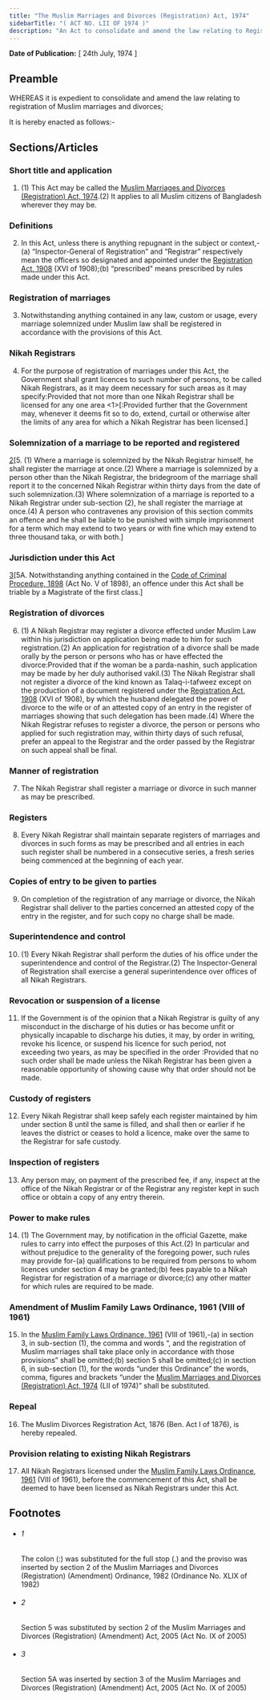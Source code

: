 ```yaml
---
title: "The Muslim Marriages and Divorces (Registration) Act, 1974"
sidebarTitle: "( ACT NO. LII OF 1974 )"
description: "An Act to consolidate and amend the law relating to Registration of Muslim marriages and divorces."
---
```


**Date of Publication:** [ 24th July, 1974 ]

## Preamble

WHEREAS it is expedient to consolidate and amend the law relating to registration of Muslim marriages and divorces;

It is hereby enacted as follows:-

## Sections/Articles

### Short title and application

1. (1) This Act may be called the [Muslim Marriages and Divorces (Registration) Act, 1974](/act-476.html "Muslim Marriages and Divorces (Registration) Act, 1974").(2) It applies to all Muslim citizens of Bangladesh wherever they may be.

### Definitions

2. In this Act, unless there is anything repugnant in the subject or context,-(a) “Inspector-General of Registration” and “Registrar” respectively mean the officers so designated and appointed under the [Registration Act, 1908](/act-90.html "Registration Act, 1908") (XVI of 1908);(b) “prescribed” means prescribed by rules made under this Act.

### Registration of marriages

3. Notwithstanding anything contained in any law, custom or usage, every marriage solemnized under Muslim law shall be registered in accordance with the provisions of this Act.

### Nikah Registrars

4. For the purpose of registration of marriages under this Act, the Government shall grant licences to such number of persons, to be called Nikah Registrars, as it may deem necessary for such areas as it may specify:Provided that not more than one Nikah Registrar shall be licensed for any one area <1>[:Provided further that the Government may, whenever it deems fit so to do, extend, curtail or otherwise alter the limits of any area for which a Nikah Registrar has been licensed.]

### Solemnization of a marriage to be reported and registered

[2](1)[5. (1) Where a marriage is solemnized by the Nikah Registrar himself, he shall register the marriage at once.(2) Where a marriage is solemnized by a person other than the Nikah Registrar, the bridegroom of the marriage shall report it to the concerned Nikah Registrar within thirty days from the date of such solemnization.(3) Where solemnization of a marriage is reported to a Nikah Registrar under sub-section (2), he shall register the marriage at once.(4) A person who contravenes any provision of this section commits an offence and he shall be liable to be punished with simple imprisonment for a term which may extend to two years or with fine which may extend to three thousand taka, or with both.]

### Jurisdiction under this Act

[3](1)[5A. Notwithstanding anything contained in the [Code of Criminal Procedure, 1898](/act-75.html "Code of Criminal Procedure, 1898") (Act No. V of 1898), an offence under this Act shall be triable by a Magistrate of the first class.]

### Registration of divorces

6. (1) A Nikah Registrar may register a divorce effected under Muslim Law within his jurisdiction on application being made to him for such registration.(2) An application for registration of a divorce shall be made orally by the person or persons who has or have effected the divorce:Provided that if the woman be a parda-nashin, such application may be made by her duly authorised vakil.(3) The Nikah Registrar shall not register a divorce of the kind known as Talaq-i-tafweez except on the production of a document registered under the [Registration Act, 1908](/act-90.html "Registration Act, 1908") (XVI of 1908), by which the husband delegated the power of divorce to the wife or of an attested copy of an entry in the register of marriages showing that such delegation has been made.(4) Where the Nikah Registrar refuses to register a divorce, the person or persons who applied for such registration may, within thirty days of such refusal, prefer an appeal to the Registrar and the order passed by the Registrar on such appeal shall be final.

### Manner of registration

7. The Nikah Registrar shall register a marriage or divorce in such manner as may be prescribed.

### Registers

8. Every Nikah Registrar shall maintain separate registers of marriages and divorces in such forms as may be prescribed and all entries in each such register shall be numbered in a consecutive series, a fresh series being commenced at the beginning of each year.

### Copies of entry to be given to parties

9. On completion of the registration of any marriage or divorce, the Nikah Registrar shall deliver to the parties concerned an attested copy of the entry in the register, and for such copy no charge shall be made.

### Superintendence and control

10. (1) Every Nikah Registrar shall perform the duties of his office under the superintendence and control of the Registrar.(2) The Inspector-General of Registration shall exercise a general superintendence over offices of all Nikah Registrars.

### Revocation or suspension of a license

11. If the Government is of the opinion that a Nikah Registrar is guilty of any misconduct in the discharge of his duties or has become unfit or physically incapable to discharge his duties, it may, by order in writing, revoke his licence, or suspend his licence for such period, not exceeding two years, as may be specified in the order :Provided that no such order shall be made unless the Nikah Registrar has been given a reasonable opportunity of showing cause why that order should not be made.

### Custody of registers

12. Every Nikah Registrar shall keep safely each register maintained by him under section 8 until the same is filled, and shall then or earlier if he leaves the district or ceases to hold a licence, make over the same to the Registrar for safe custody.

### Inspection of registers

13. Any person may, on payment of the prescribed fee, if any, inspect at the office of the Nikah Registrar or of the Registrar any register kept in such office or obtain a copy of any entry therein.

### Power to make rules

14. (1) The Government may, by notification in the official Gazette, make rules to carry into effect the purposes of this Act.(2) In particular and without prejudice to the generality of the foregoing power, such rules may provide for-(a) qualifications to be required from persons to whom licences under section 4 may be granted;(b) fees payable to a Nikah Registrar for registration of a marriage or divorce;(c) any other matter for which rules are required to be made.

### Amendment of Muslim Family Laws Ordinance, 1961 (VIII of 1961)

15. In the [Muslim Family Laws Ordinance, 1961](/act-305.html "Muslim Family Laws Ordinance, 1961") (VIII of 1961),-(a) in section 3, in sub-section (1), the comma and words “, and the registration of Muslim marriages shall take place only in accordance with those provisions” shall be omitted;(b) section 5 shall be omitted;(c) in section 6, in sub-section (1), for the words “under this Ordinance” the words, comma, figures and brackets “under the [Muslim Marriages and Divorces (Registration) Act, 1974](/act-476.html "Muslim Marriages and Divorces (Registration) Act, 1974") (LII of 1974)” shall be substituted.

### Repeal

16. The Muslim Divorces Registration Act, 1876 (Ben. Act I of 1876), is hereby repealed.

### Provision relating to existing Nikah Registrars

17. All Nikah Registrars licensed under the [Muslim Family Laws Ordinance, 1961](/act-305.html "Muslim Family Laws Ordinance, 1961") (VIII of 1961), before the commencement of this Act, shall be deemed to have been licensed as Nikah Registrars under this Act.

## Footnotes

- ###### 1

  The colon (:) was substituted for the full stop (.) and the proviso was inserted by section 2 of the Muslim Marriages and Divorces (Registration) (Amendment) Ordinance, 1982 (Ordinance No. XLIX of 1982)

- ###### 2

  Section 5 was substituted by section 2 of the Muslim Marriages and Divorces (Registration) (Amendment) Act, 2005 (Act No. IX of 2005)

- ###### 3

  Section 5A was inserted by section 3 of the Muslim Marriages and Divorces (Registration) (Amendment) Act, 2005 (Act No. IX of 2005)
